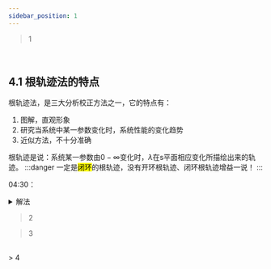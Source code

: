 ```yaml
---
sidebar_position: 1
---
```





> 1

<VideoPlayer src="//player.bilibili.com/player.html?isOutside=true&aid=811394492&bvid=BV1F34y1h7so&cid=718443513&p=26" />
<br />

## 4.1 根轨迹法的特点

根轨迹法，是三大分析校正方法之一，它的特点有：

1. 图解，直观形象
2. 研究当系统中某一参数变化时，系统性能的变化趋势
3. 近似方法，不十分准确

根轨迹是说：系统某一参数由$0-\infty$变化时，$\lambda$在s平面相应变化所描绘出来的轨迹。
:::danger
一定是<mark>闭环</mark>的根轨迹，没有开环根轨迹、闭环根轨迹增益一说！
:::

04:30：

<details>

<summary>解法</summary>

先写出开环传递函数尾1标准型，在根轨迹法中，习惯把传递函数写成首1标准型。

尾1标准型（开环传递函数）时，K为开环增益；为标准型（闭环传递函数）时，K为闭环增益；

但是，根轨迹增益仅对开环传递函数而言。化为首1标准型时，K\*为根轨迹增益。

这时你会想，诶，那如果把闭环传递函数化为首1标准型，那这个增益不就叫闭环根轨迹增益吗？不是的，没有这么一说。根轨迹增益只对开环而言。

而且根轨迹增益只在根轨迹法研究的过程中用它。

现在要研究闭环极点随着K\*从0到无穷的变化，等价于K从0到无穷的变化。

首先写出闭环传递函数，写出特征多项式，让其等于0。得到特征方程。解这个二次方程，得到06:45的结果。

画出s平面。标出开环极点。

</details>


> 2

<VideoPlayer src="//player.bilibili.com/player.html?isOutside=true&aid=811394492&bvid=BV1F34y1h7so&cid=718436798&p=27" />

> 3

<VideoPlayer src="//player.bilibili.com/player.html?isOutside=true&aid=811394492&bvid=BV1F34y1h7so&cid=718445314&p=28" />
<br />
> 4

<VideoPlayer src="//player.bilibili.com/player.html?isOutside=true&aid=811394492&bvid=BV1F34y1h7so&cid=718449094&p=29" />
